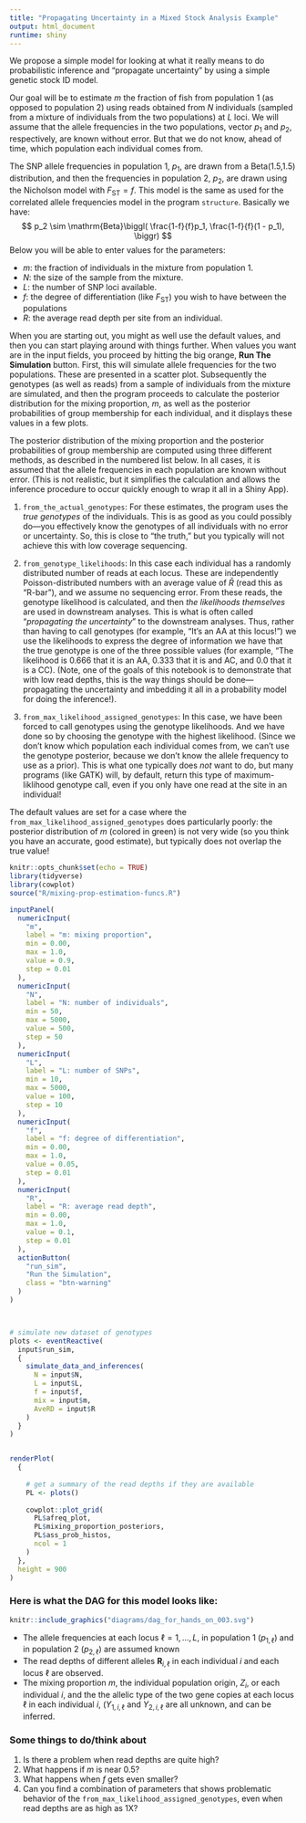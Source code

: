 ```yaml
---
title: "Propagating Uncertainty in a Mixed Stock Analysis Example"
output: html_document
runtime: shiny
---
```

We propose a simple model for looking at what it really means to do probabilistic
inference and "propagate uncertainty" by using a simple genetic stock ID model.

Our goal will be to estimate $m$ the fraction of fish from population 1 (as opposed to
population 2) using reads obtained from $N$ individuals (sampled from a mixture of
individuals from the two populations) at $L$ loci.  We will assume
that the allele frequencies in the two populations, vector $p_1$ and $p_2$, respectively,
are known without error.  But that we do not know, ahead of time, which population each
individual comes from. 

The SNP allele frequencies in population 1, $p_1$, are drawn from a Beta(1.5,1.5) distribution,
and then the frequencies in population 2, $p_2$, are drawn using the Nicholson model with $F_\mathrm{ST} = f$.
This model is the same as used for the correlated allele frequencies model in the program
`structure`.  Basically we have:
$$
p_2 \sim \mathrm{Beta}\biggl( 
\frac{1-f}{f}p_1,
\frac{1-f}{f}(1 - p_1),
\biggr)
$$
Below you will be able to enter values for the parameters:

- $m$: the fraction of individuals in the mixture from population 1.
- $N$: the size of the sample from the mixture.
- $L$: the number of SNP loci available.
- $f$: the degree of differentiation (like $F_\mathrm{ST}$) you wish to have between the populations
- $R$: the average read depth per site from an individual.

When you are starting out, you might as well use the default values, and then you can
start playing around with things further.
When values you want are in the input fields, you proceed by hitting the
big orange, **Run The Simulation** button.   First, this will simulate allele frequencies for the two
populations. These are presented in a scatter plot.  Subsequently the genotypes (as well as reads) from a
sample of individuals from the
mixture are simulated, and then the program proceeds to calculate the posterior distribution for
the mixing proportion, $m$, as well as the
posterior probabilities of group membership for each individual, and it displays these values
in a few plots.  

The posterior distribution of the mixing proportion and the posterior probabilities of group
membership are computed using three different methods, as described in the numbered
list below. In all cases, it is assumed
that the allele frequencies in each population are known without error. (This is not realistic,
but it simplifies the calculation and allows the inference procedure to occur quickly
enough to wrap it all in a Shiny App).

1. `from_the_actual_genotypes`: For these estimates, the program uses the _true genotypes_ of the individuals.
This is as good as you could possibly do---you effectively know the genotypes of all individuals with no error
or uncertainty. So, this is close to "the truth," but you typically will not achieve this with
low coverage sequencing.

2. `from_genotype_likelihoods`: In this case each individual has a randomly distributed number of reads at
each locus. These are independently Poisson-distributed numbers with an average value of $\bar{R}$ (read this
as "R-bar"), and
we assume no sequencing error. From these
reads, the genotype likelihood is calculated, and then _the likelihoods themselves_ are used in downstream
analyses.  This is what is often called  "_propagating the uncertainty_" to the downstream analyses.  Thus, rather
than having to call genotypes (for example, "It's an AA at this locus!") we use the likelihoods to express
the degree of information we have that the true genotype is one of the three possible values (for example,
"The likelihood is 0.666 that it is an AA, 0.333 that it is and AC, and 0.0 that it is a CC).  (Note, one of the
goals of this notebook is to demonstrate that with low
read depths, this is the way things should be done---propagating the uncertainty and imbedding it
all in a probability model for doing the inference!).

3. `from_max_likelihood_assigned_genotypes`: In this case, we have been forced to call genotypes using the
genotype likelihoods.  And we have done so by choosing the genotype with the highest likelihood. (Since we
don't know which population each individual comes from, we can't use the genotype posterior, because we don't
know the allele frequency to use as a prior).  This is what one typically does _not_ want to do, but many programs
(like GATK) will, by default, return this type of maximum-liklihood genotype call, even if you only have one
read at the site in an individual!

The default values are set for a case where the `from_max_likelihood_assigned_genotypes` does particularly
poorly: the posterior distribution of $m$ (colored in green) is not very wide (so you think you have an accurate, good estimate), but
typically does not overlap the true value!

```r
knitr::opts_chunk$set(echo = TRUE)
library(tidyverse)
library(cowplot)
source("R/mixing-prop-estimation-funcs.R")
```

```r
inputPanel(
  numericInput(
    "m", 
    label = "m: mixing proportion",
    min = 0.00, 
    max = 1.0, 
    value = 0.9,
    step = 0.01
  ),
  numericInput(
    "N", 
    label = "N: number of individuals",
    min = 50, 
    max = 5000, 
    value = 500,
    step = 50
  ),
  numericInput(
    "L", 
    label = "L: number of SNPs",
    min = 10, 
    max = 5000, 
    value = 100,
    step = 10
  ),
  numericInput(
    "f", 
    label = "f: degree of differentiation",
    min = 0.00, 
    max = 1.0, 
    value = 0.05,
    step = 0.01
  ),
  numericInput(
    "R", 
    label = "R: average read depth",
    min = 0.00, 
    max = 1.0, 
    value = 0.1,
    step = 0.01
  ),
  actionButton(
    "run_sim", 
    "Run the Simulation",
    class = "btn-warning"
  )
)



# simulate new dataset of genotypes
plots <- eventReactive(
  input$run_sim,
  {
    simulate_data_and_inferences(
      N = input$N,
      L = input$L, 
      f = input$f, 
      mix = input$m,
      AveRD = input$R
    )
  }
)


renderPlot(
  {
    
    # get a summary of the read depths if they are available
    PL <- plots()
    
    cowplot::plot_grid(
      PL$afreq_plot,
      PL$mixing_proportion_posteriors,
      PL$ass_prob_histos,
      ncol = 1
    )
  },
  height = 900
)

```


### Here is what the DAG for this model looks like:

```r
knitr::include_graphics("diagrams/dag_for_hands_on_003.svg")
``` 

* The allele frequencies at each locus $\ell = 1,\ldots,L$, in population 1 ($p_{1,\ell}$) and
in population 2 ($p_{2,\ell}$) are assumed known
* The read depths of different alleles $\boldsymbol{R}_{i,\ell}$ in each individual $i$ and each locus $\ell$ are observed.
* The mixing proportion $m$, the individual population origin, $Z_i$, or each individual $i$, and the the allelic
type of the two gene copies at each locus $\ell$ in each individual $i$, ($Y_{1,i,\ell}$ and $Y_{2,i,\ell}$
are all unknown, and can be inferred.


### Some things to do/think about

1. Is there a problem when read depths are quite high?
2. What happens if $m$ is near 0.5?
3. What happens when $f$ gets even smaller?
4. Can you find a combination of parameters that shows problematic
behavior of the `from_max_likelihood_assigned_genotypes`, even when
read depths are as high as 1X?
